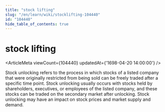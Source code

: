 ```yaml
---
title: "stock lifting"
slug: "/en/learn/wiki/stocklifting-104440"
id: "104440"
hide_table_of_contents: true
---
```



# stock lifting

<ArticleMeta viewCount={104440} updatedAt={'1698-04-20 14:00:00'} />

Stock unlocking refers to the process in which stocks of a listed company that were originally restricted from being sold can be freely traded after a specific time point. Stock unlocking usually occurs with stocks held by shareholders, executives, or employees of the listed company, and these stocks can be traded on the secondary market after unlocking. Stock unlocking may have an impact on stock prices and market supply and demand.
